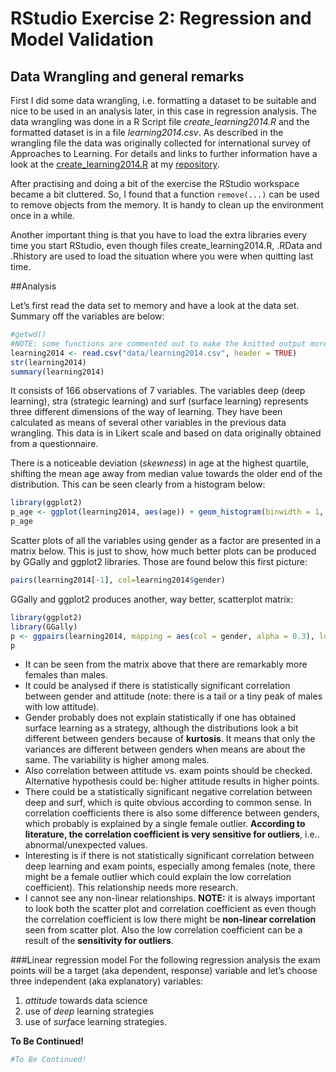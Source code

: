 # RStudio Exercise 2: Regression and Model Validation

<!-- > *INSTRUCTIONS:*
> *Describe the work you have done this week and summarize your learning.*
> 
> - Describe your work and results clearly. 
> - Assume the reader has an introductory course level understanding of writing and reading R code as well as statistical methods
> - Assume the reader has no previous knowledge of your data or the more advanced methods you are using  -->

## Data Wrangling and general remarks
First I did some data wrangling, i.e. formatting a dataset to be suitable and nice to be used in an analysis later, in this case in regression analysis. The data wrangling was done in a R Script file *create_learning2014.R* and the formatted dataset is in a file *learning2014.csv*. As described in the wrangling file the data was originally collected for international survey of Approaches to Learning. For details and links to further information have a look at the [create_learning2014.R](https://github.com/daphnia/IODS-project/blob/master/data/create_learning2014.R) at my [repository](https://github.com/daphnia/IODS-project).

After practising and doing a bit of the exercise the RStudio workspace became a bit cluttered. So, I found that a function `remove(...)` can be used to remove objects from the memory. It is handy to clean up the environment once in a while.

Another important thing is that you have to load the extra libraries every time you start RStudio, even though files create_learning2014.R, .RData and .Rhistory are used to load the situation where you were when quitting last time.

##Analysis

Let's first read the data set to memory and have a look at the data set. Summary off the variables are below:
```r
#getwd()
#NOTE: some functions are commented out to make the knitted output more simple.
learning2014 <- read.csv("data/learning2014.csv", header = TRUE)
str(learning2014)
summary(learning2014)
```
It consists of 166 observations of 7 variables. The variables deep (deep learning), stra (strategic learning) and surf (surface learning) represents three different dimensions of the way of learning. They have been calculated as means of several other variables in the previous data wrangling. This data is in Likert scale and based on data originally obtained from a questionnaire.

There is a noticeable deviation (*skewness*) in age at the highest quartile, shifting the mean age away from median value towards the older end of the distribution. This can be seen clearly from a histogram below: 
```r
library(ggplot2)
p_age <- ggplot(learning2014, aes(age)) + geom_histogram(binwidth = 1, fill="purple", colour="red") + ggtitle("Histogram of Student's Ages")
p_age
```

Scatter plots of all the variables using gender as a factor are presented in a matrix below. This is just to show, how much better plots can be produced by GGally and ggplot2 libraries. Those are found below this first picture: 
```r
pairs(learning2014[-1], col=learning2014$gender)
```

GGally and ggplot2 produces another, way better, scatterplot matrix:
```r
library(ggplot2)
library(GGally)
p <- ggpairs(learning2014, mapping = aes(col = gender, alpha = 0.3), lower = list(combo = wrap("facethist", bins = 20)))
p
```

* It can be seen from the matrix above that there are remarkably more females than males.
* It could be analysed if there is statistically significant correlation between gender and attitude (note: there is a tail or a tiny peak of males with low attitude).
* Gender probably does not explain statistically if one has obtained surface learning as a strategy, although the distributions look a bit different between genders because of **kurtosis**. It means that only the variances are different between genders when means are about the same. The variability is higher among males. 
* Also correlation between attitude vs. exam points should be checked. Alternative hypothesis could be: higher attitude results in higher points. 
* There could be a statistically significant negative correlation between deep and surf, which is quite obvious according to common sense. In correlation coefficients there is also some difference between genders, which probably is explained by a single female outlier. **According to literature, the correlation coefficient is very sensitive for outliers**, i.e.. abnormal/unexpected values. 
* Interesting is if there is not statistically significant correlation between deep learning and exam points, especially among females (note, there might be a female outlier which could explain the low correlation coefficient). This relationship needs more research. 
* I cannot see any non-linear relationships. **NOTE:** it is always important to look both the scatter plot and correlation coefficient as even though the correlation coefficient is low there might be **non-linear correlation** seen from scatter plot. Also the low correlation coefficient can be a result of the **sensitivity for outliers**. 

###Linear regression model
For the following regression analysis the exam points will be a target (aka dependent, response) variable and let's choose three independent (aka explanatory) variables: 

1. *attitude* towards data science
2. use of *deep* learning strategies
3. use of *surf*ace learning strategies.

**To Be Continued!**
```r
#To Be Continued!
```